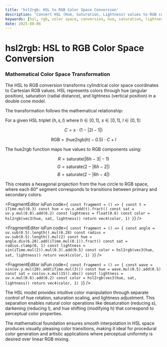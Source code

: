 ```yaml
---
title: 'hsl2rgb: HSL to RGB Color Space Conversion'
description: 'Convert HSL (Hue, Saturation, Lightness) values to RGB color space using mathematical transformation'
keywords: [hsl, rgb, color space, conversion, hue, saturation, lightness]
date: 2025-08-06
---
```



# hsl2rgb: HSL to RGB Color Space Conversion

### Mathematical Color Space Transformation

The HSL to RGB conversion transforms cylindrical color space coordinates to Cartesian RGB values. HSL represents colors through hue (angular position), saturation (radial distance), and lightness (vertical position) in a double cone model.

The transformation follows the mathematical relationship:

For a given HSL triplet $(h, s, l)$ where $h \in [0, 1]$, $s \in [0, 1]$, $l \in [0, 1]$:

$$C = s \cdot (1 - |2l - 1|)$$

$$\text{RGB} = (\text{hue2rgb}(h) - 0.5) \cdot C + l$$

The hue2rgb function maps hue values to RGB components using:

$$R = \text{saturate}(|6h - 3| - 1)$$
$$G = \text{saturate}(2 - |6h - 2|)$$
$$B = \text{saturate}(2 - |6h - 4|)$$

This creates a hexagonal projection from the hue circle to RGB space, where each 60° segment corresponds to transitions between primary and secondary colors.

<FragmentEditor
        isFun
        code={`
const fragment = () => {
        const t = iTime.mul(0.3)
        const hue = uv.x.add(t).fract()
        const sat = uv.y.mul(0.8).add(0.2)
        const lightness = float(0.6)
        const color = hsl2rgb(vec3(hue, sat, lightness))
        return vec4(color, 1)
}`}
/>

<FragmentEditor
        isFun
        code={`
const fragment = () => {
        const angle = uv.sub(0.5).length().mul(6.28)
        const radius = uv.sub(0.5).length().mul(2)
        const hue = angle.div(6.28).add(iTime.mul(0.1)).fract()
        const sat = radius.clamp(0, 1)
        const lightness = sin(iTime.mul(2)).mul(0.3).add(0.5)
        const color = hsl2rgb(vec3(hue, sat, lightness))
        return vec4(color, 1)
}`}
/>

<FragmentEditor
        isFun
        code={`
const fragment = () => {
        const wave = sin(uv.y.mul(20).add(iTime.mul(3)))
        const hue = wave.mul(0.5).add(0.5)
        const sat = cos(uv.x.mul(15)).abs()
        const lightness = uv.x.mul(0.6).add(0.2)
        const color = hsl2rgb(vec3(hue, sat, lightness))
        return vec4(color, 1)
}`}
/>

The HSL model provides intuitive color manipulation through separate control of hue rotation, saturation scaling, and lightness adjustment. This separation enables natural color operations like desaturation (reducing s), darkening (reducing l), and hue shifting (modifying h) that correspond to perceptual color properties.

The mathematical foundation ensures smooth interpolation in HSL space produces visually pleasing color transitions, making it ideal for procedural color generation and artistic applications where perceptual uniformity is desired over linear RGB mixing.
